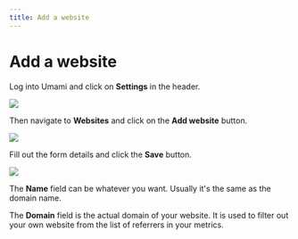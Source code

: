 ```yaml
---
title: Add a website
---
```


# Add a website

Log into Umami and click on **Settings** in the header.

<img src="https://content.umami.is/website/images/docs/v2/navbar-settings.png" />

Then navigate to **Websites** and click on the **Add website** button.

<img src="https://content.umami.is/website/images/docs/v2/website-add.png" />

Fill out the form details and click the **Save** button.

<img src="https://content.umami.is/website/images/docs/v2/website-add-form.png" />

The **Name** field can be whatever you want. Usually it's the same as the domain name.

The **Domain** field is the actual domain of your website. It is used to filter out your own website
from the list of referrers in your metrics.
